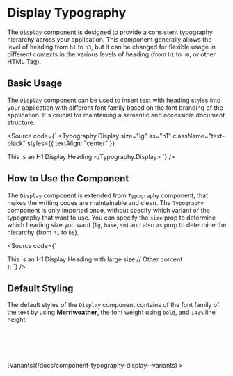

<Meta of={DisplayStories} />

# Display Typography

The `Display` component is designed to provide a consistent typography hierarchy across your application. This component generally allows the level of heading from `h1` to `h3`, but it can be changed for flexible usage in different contexts in the various levels of heading (from `h1` to `h6`, or other HTML Tag).

<Canvas />
<Controls />

## Basic Usage

The `Display` component can be used to insert text with heading styles into your application with different font family based on the font branding of the application. It's crucial for maintaining a semantic and accessible document structure.

<Source
  code={`
<Typography.Display
  size="lg"
  as="h1"
  className="text-black"
  styles={{ textAlign: "center" }}
>
  This is an H1 Display Heading
</Typography.Display>
`}
/>

## How to Use the Component

The `Display` component is extended from `Typography` component, that makes the writing codes are maintainable and clean. The `Typography` component is only imported once, without specify which variant of the typography that want to use. You can specify the `size` prop to determine which heading size you want (`lg`, `base`, `sm`) and also `as` prop to determine the hierarchy (from `h1` to `h6`).

<Source code={`

  <div>
    <Typography.Display size="lg" as="h1">
      This is an H1 Display Heading with large size
    </Typography.Display>
    // Other content
  </div>
);
`} />

## Default Styling

The default styles of the `Display` component contains of the font family of the text by using **Merriweather**, the font weight using `bold`, and `140%` line height.

```css
font-family: "Merriweather", serif;
font-weight: 700;
font-size: 3rem; // 48px for default base size
line-height: 140%;
```

<div style={{ textAlign: "right" }}>
  [Variants](/docs/component-typography-display--variants) >
</div>
